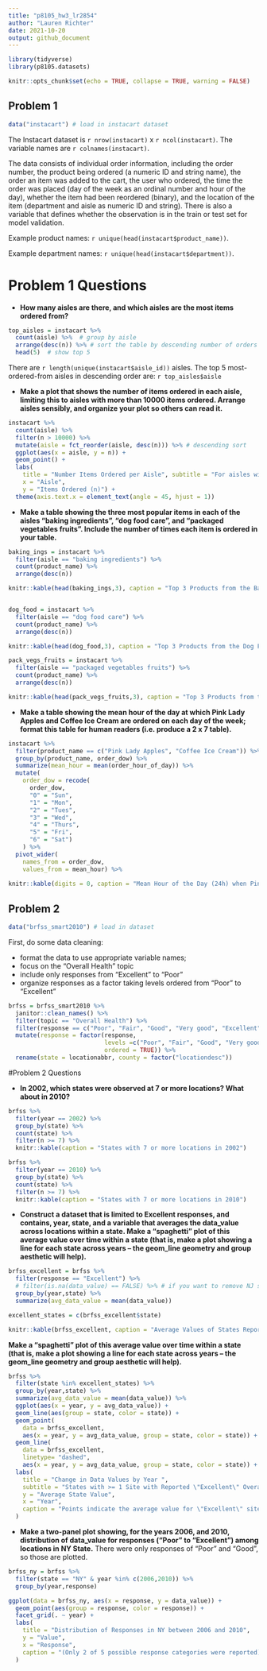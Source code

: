 ```yaml
---
title: "p8105_hw3_lr2854"
author: "Lauren Richter"
date: 2021-10-20
output: github_document
---
```


```r
library(tidyverse)
library(p8105.datasets)

knitr::opts_chunk$set(echo = TRUE, collapse = TRUE, warning = FALSE)
```

## Problem 1

```r
data("instacart") # load in instacart dataset
```

The Instacart dataset is `r nrow(instacart)` x `r ncol(instacart)`. The variable names are `r colnames(instacart)`.

The data consists of individual order information, including the order number, the product being ordered (a numeric ID and string name), the order an item was added to the cart, the user who ordered, the time the order was placed (day of the week as an ordinal number and hour of the day), whether the item had been reordered (binary), and the location of the item (department and aisle as numeric ID and string). There is also a variable that defines whether the observation is in the train or test set for model validation.

Example product names: `r unique(head(instacart$product_name))`.

Example department names: `r unique(head(instacart$department))`.

# Problem 1 Questions
- **How many aisles are there, and which aisles are the most items ordered from?**
```r

top_aisles = instacart %>% 
  count(aisle) %>%  # group by aisle
  arrange(desc(n)) %>% # sort the table by descending number of orders
  head(5)  # show top 5
```

There are `r length(unique(instacart$aisle_id))` aisles. The top 5 most-ordered-from aisles in descending order are: `r top_aisles$aisle`

- **Make a plot that shows the number of items ordered in each aisle, limiting this to aisles with more than 10000 items ordered. Arrange aisles sensibly, and organize your plot so others can read it.**

```r

instacart %>% 
  count(aisle) %>% 
  filter(n > 10000) %>% 
  mutate(aisle = fct_reorder(aisle, desc(n))) %>% # descending sort
  ggplot(aes(x = aisle, y = n)) + 
  geom_point() + 
  labs(
    title = "Number Items Ordered per Aisle", subtitle = "For aisles with >10,000 orders",
    x = "Aisle",
    y = "Items Ordered (n)") +
  theme(axis.text.x = element_text(angle = 45, hjust = 1))
```

- **Make a table showing the three most popular items in each of the aisles “baking ingredients”, “dog food care”, and “packaged vegetables fruits”. Include the number of times each item is ordered in your table.**

```r

baking_ings = instacart %>%
  filter(aisle == "baking ingredients") %>%
  count(product_name) %>%
  arrange(desc(n))

knitr::kable(head(baking_ings,3), caption = "Top 3 Products from the Baking Ingredients Aisle")


dog_food = instacart %>%
  filter(aisle == "dog food care") %>%
  count(product_name) %>%
  arrange(desc(n))

knitr::kable(head(dog_food,3), caption = "Top 3 Products from the Dog Food Care Aisle")

pack_vegs_fruits = instacart %>%
  filter(aisle == "packaged vegetables fruits") %>%
  count(product_name) %>%
  arrange(desc(n))

knitr::kable(head(pack_vegs_fruits,3), caption = "Top 3 Products from the Packaged Vegetables and Fruits Aisle")
```
- **Make a table showing the mean hour of the day at which Pink Lady Apples and Coffee Ice Cream are ordered on each day of the week; format this table for human readers (i.e. produce a 2 x 7 table).**

```r

instacart %>%
  filter(product_name == c("Pink Lady Apples", "Coffee Ice Cream")) %>%
  group_by(product_name, order_dow) %>%
  summarize(mean_hour = mean(order_hour_of_day)) %>%
  mutate(
    order_dow = recode(
      order_dow, 
      "0" = "Sun", 
      "1" = "Mon", 
      "2" = "Tues",
      "3" = "Wed", 
      "4" = "Thurs", 
      "5" = "Fri", 
      "6" = "Sat")
    ) %>%
  pivot_wider(
    names_from = order_dow, 
    values_from = mean_hour) %>%
  
knitr::kable(digits = 0, caption = "Mean Hour of the Day (24h) when Pink Lady Apples and Coffee Ice Cream Are Ordered by Day of the Week")

```

## Problem 2

```r
data("brfss_smart2010") # load in dataset
```

First, do some data cleaning:

- format the data to use appropriate variable names;
- focus on the “Overall Health” topic
- include only responses from “Excellent” to “Poor”
- organize responses as a factor taking levels ordered from “Poor” to “Excellent”

```r
brfss = brfss_smart2010 %>%
  janitor::clean_names() %>%
  filter(topic == "Overall Health") %>%
  filter(response == c("Poor", "Fair", "Good", "Very good", "Excellent")) %>%
  mutate(response = factor(response, 
                           levels =c("Poor", "Fair", "Good", "Very good", "Excellent"),
                           ordered = TRUE)) %>%
  rename(state = locationabbr, county = factor("locationdesc"))
```
#Problem 2 Questions

- **In 2002, which states were observed at 7 or more locations? What about in 2010?**

```r
brfss %>%
  filter(year == 2002) %>%
  group_by(state) %>%
  count(state) %>%
  filter(n >= 7) %>%
  knitr::kable(caption = "States with 7 or more locations in 2002")

brfss %>%
  filter(year == 2010) %>%
  group_by(state) %>%
  count(state) %>%
  filter(n >= 7) %>%
  knitr::kable(caption = "States with 7 or more locations in 2010")
```

- **Construct a dataset that is limited to Excellent responses, and contains, year, state, and a variable that averages the data_value across locations within a state. Make a “spaghetti” plot of this average value over time within a state (that is, make a plot showing a line for each state across years – the geom_line geometry and group aesthetic will help).**

```r
brfss_excellent = brfss %>%
  filter(response == "Excellent") %>%
  # filter(is.na(data_value) == FALSE) %>% # if you want to remove NJ since it is NA
  group_by(year,state) %>%
  summarize(avg_data_value = mean(data_value))

excellent_states = c(brfss_excellent$state)

knitr::kable(brfss_excellent, caption = "Average Values of States Reporting \"Excellent\" Overall Health")
```

**Make a “spaghetti” plot of this average value over time within a state (that is, make a plot showing a line for each state across years – the geom_line geometry and group aesthetic will help).**

```r
brfss %>% 
  filter(state %in% excellent_states) %>%
  group_by(year,state) %>%
  summarize(avg_data_value = mean(data_value)) %>%
  ggplot(aes(x = year, y = avg_data_value)) +
  geom_line(aes(group = state, color = state)) +
  geom_point(
    data = brfss_excellent, 
    aes(x = year, y = avg_data_value, group = state, color = state)) + 
  geom_line(
    data = brfss_excellent, 
    linetype= "dashed", 
    aes(x = year, y = avg_data_value, group = state, color = state)) +
  labs(
    title = "Change in Data Values by Year ", 
    subtitle = "States with >= 1 Site with Reported \"Excellent\" Overall Health",
    y = "Average State Value",
    x = "Year",
    caption = "Points indicate the average value for \"Excellent\" sites only"
  )
```

- **Make a two-panel plot showing, for the years 2006, and 2010, distribution of data_value for responses (“Poor” to “Excellent”) among locations in NY State.** There were only responses of "Poor" and "Good", so those are plotted.

```r
brfss_ny = brfss %>% 
  filter(state == "NY" & year %in% c(2006,2010)) %>%
  group_by(year,response)

ggplot(data = brfss_ny, aes(x = response, y = data_value)) +
  geom_point(aes(group = response, color = response)) + 
  facet_grid(. ~ year) +
  labs(
    title = "Distribution of Responses in NY between 2006 and 2010",
    y = "Value",
    x = "Response",
    caption = "(Only 2 of 5 possible response categories were reported)"
  )
```